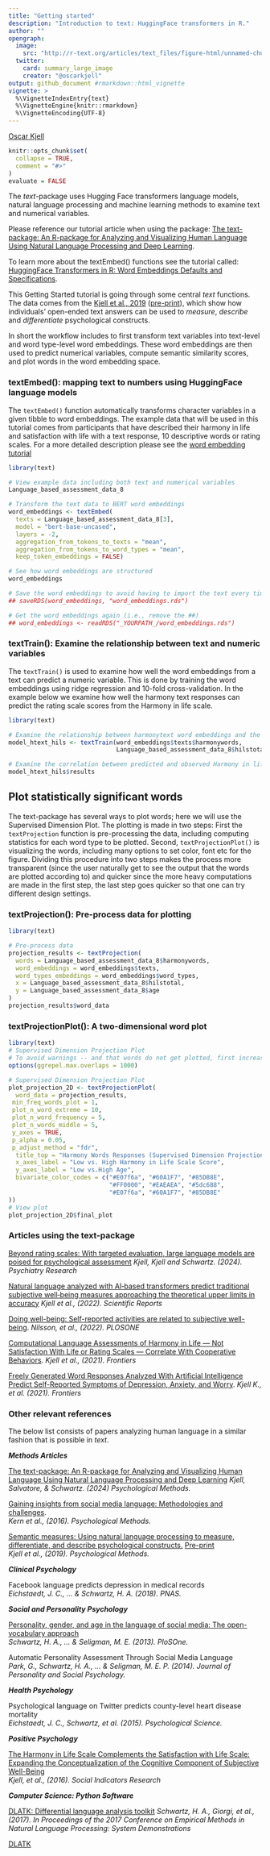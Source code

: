 ```yaml
---
title: "Getting started"
description: "Introduction to text: HuggingFace transformers in R."
author: ""
opengraph:
  image: 
    src: "http://r-text.org/articles/text_files/figure-html/unnamed-chunk-5-1.png"
  twitter:
    card: summary_large_image
    creator: "@oscarkjell"
output: github_document #rmarkdown::html_vignette
vignette: >
  %\VignetteIndexEntry{text}
  %\VignetteEngine{knitr::rmarkdown}
  %\VignetteEncoding{UTF-8}
---
```

<a rel="me" href="https://mastodon.online/@oscarkjell">Oscar Kjell</a>
```r
knitr::opts_chunk$set(
  collapse = TRUE,
  comment = "#>"
)
evaluate = FALSE
```
The *text*-package uses Hugging Face transformers language models, natural language processing and machine learning methods to examine text and numerical variables.

Please reference our tutorial article when using the package: [The text-package: An R-package for Analyzing and Visualizing Human Language Using Natural Language Processing and Deep Learning](https://osf.io/preprints/psyarxiv/293kt/).

To learn more about the textEmbed() functions see the tutorial called: [HuggingFace Transformers in R: Word Embeddings Defaults and Specifications](https://www.r-text.org/articles/huggingface_in_r.html).

This Getting Started tutorial is going through some central *text* functions. The data comes from the [Kjell et al., 2019](https://pubmed.ncbi.nlm.nih.gov/29963879/) ([pre-print](https://osf.io/preprints/psyarxiv/er6t7/)), which show how individuals' open-ended text answers can be used to *measure*, *describe* and *differentiate* psychological constructs.  

In short the workflow includes to first transform text variables into text-level and word type-level word embeddings. These word embeddings are then used to predict numerical variables, compute semantic similarity scores, and plot words in the word embedding space.  

### textEmbed(): mapping text to numbers using HuggingFace language models
The `textEmbed()` function automatically transforms character variables in a given tibble to word embeddings. The example data that will be used in this tutorial comes from participants that have described their harmony in life and satisfaction with life with a text response, 10 descriptive words or rating scales. For a more detailed description please see the [word embedding tutorial](https://www.r-text.org/articles/huggingface_in_r.html) 

```r

library(text)

# View example data including both text and numerical variables
Language_based_assessment_data_8

# Transform the text data to BERT word embeddings
word_embeddings <- textEmbed(
  texts = Language_based_assessment_data_8[3],
  model = "bert-base-uncased",
  layers = -2,
  aggregation_from_tokens_to_texts = "mean",
  aggregation_from_tokens_to_word_types = "mean",
  keep_token_embeddings = FALSE)

# See how word embeddings are structured
word_embeddings

# Save the word embeddings to avoid having to import the text every time. (i.e., remove the ##)
## saveRDS(word_embeddings, "word_embeddings.rds")

# Get the word embeddings again (i.e., remove the ##)
## word_embeddings <- readRDS("_YOURPATH_/word_embeddings.rds")
```


### textTrain(): Examine the relationship between text and numeric variables
The `textTrain()` is used to examine how well the word embeddings from a text can predict a numeric variable. This is done by training the word embeddings using ridge regression and 10-fold cross-validation. In the example below we examine how well the harmony text responses can predict the rating scale scores from the Harmony in life scale.

```r
library(text)

# Examine the relationship between harmonytext word embeddings and the harmony in life rating scale
model_htext_hils <- textTrain(word_embeddings$texts$harmonywords, 
                              Language_based_assessment_data_8$hilstotal)

# Examine the correlation between predicted and observed Harmony in life scale scores
model_htext_hils$results

```

## Plot statistically significant words 
The text-package has several ways to plot words; here we will use the Supervised Dimension Plot. The plotting is made in two steps: First the `textProjection` function is pre-processing the data, including computing statistics for each word type to be plotted. Second, `textProjectionPlot()` is visualizing the words, including many options to set color, font etc for the figure. Dividing this procedure into two steps makes the process more transparent (since the user naturally get to see the output that the words are plotted according to) and quicker since the more heavy computations are made in the first step, the last step goes quicker so that one can try different design settings.   

### textProjection(): Pre-process data for plotting 
```r
library(text)

# Pre-process data
projection_results <- textProjection(
  words = Language_based_assessment_data_8$harmonywords,
  word_embeddings = word_embeddings$texts,
  word_types_embeddings = word_embeddings$word_types,
  x = Language_based_assessment_data_8$hilstotal,
  y = Language_based_assessment_data_8$age
)
projection_results$word_data

```


### textProjectionPlot(): A two-dimensional word plot
```r
library(text)
# Supervised Dimension Projection Plot
# To avoid warnings -- and that words do not get plotted, first increase the max.overlaps for the entire session: 
options(ggrepel.max.overlaps = 1000)

# Supervised Dimension Projection Plot
plot_projection_2D <- textProjectionPlot(
  word_data = projection_results,
 min_freq_words_plot = 1,
 plot_n_word_extreme = 10,
 plot_n_word_frequency = 5,
 plot_n_words_middle = 5,
 y_axes = TRUE,
 p_alpha = 0.05,
 p_adjust_method = "fdr",
  title_top = "Harmony Words Responses (Supervised Dimension Projection)",
  x_axes_label = "Low vs. High Harmony in Life Scale Score",
  y_axes_label = "Low vs.High Age",
  bivariate_color_codes = c("#E07f6a", "#60A1F7", "#85DB8E",
                            "#FF0000", "#EAEAEA", "#5dc688",
                            "#E07f6a", "#60A1F7", "#85DB8E"
))
# View plot
plot_projection_2D$final_plot


```


### Articles using the text-package
[Beyond rating scales: With targeted evaluation, large language models are poised for psychological assessment](https://www.sciencedirect.com/science/article/pii/S0165178123006170) *Kjell, Kjell and Schwartz. (2024). Psychiatry Research*

[Natural language analyzed with AI‐based transformers predict traditional subjective well‐being measures approaching the theoretical upper limits in accuracy](https://www.nature.com/articles/s41598-022-07520-w) *Kjell et al., (2022). Scientific Reports*

[Doing well-being: Self-reported activities are related to subjective well-being](https://journals.plos.org/plosone/article?id=10.1371/journal.pone.0270503).
*Nilsson, et al., (2022). PLOSONE*

[Computational Language Assessments of Harmony in Life — Not Satisfaction With Life or Rating Scales — Correlate With Cooperative Behaviors](https://www.frontiersin.org/articles/10.3389/fpsyg.2021.601679/). *Kjell et al., (2021). Frontiers*

[Freely Generated Word Responses Analyzed With Artificial Intelligence Predict Self-Reported Symptoms of Depression, Anxiety, and Worry](https://www.frontiersin.org/articles/10.3389/fpsyg.2021.602581/). *Kjell K., et al. (2021). Frontiers*

### Other relevant references
The below list consists of papers analyzing human language in a similar fashion that is possible in *text*.

***Methods Articles***

[The text-package: An R-package for Analyzing and Visualizing Human Language Using Natural Language Processing and Deep Learning](https://osf.io/preprints/psyarxiv/293kt/)
*Kjell, Salvatore, & Schwartz. (2024) Psychological Methods.*

[Gaining insights from social media language: Methodologies and challenges](http://www.peggykern.org/uploads/5/6/6/7/56678211/kern_2016_-_gaining_insights_from_social_media_language-_methodologies_and_challenges.pdf).  
*Kern et al., (2016). Psychological Methods.*

[Semantic measures: Using natural language processing to measure, differentiate, and describe psychological constructs.](https://pubmed.ncbi.nlm.nih.gov/29963879/) [Pre-print](https://osf.io/preprints/psyarxiv/er6t7/)  
*Kjell et al.,  (2019). Psychological Methods.*

***Clinical Psychology***  

Facebook language predicts depression in medical records  
*Eichstaedt, J. C., ... & Schwartz, H. A. (2018). PNAS.*


***Social and Personality Psychology***     

[Personality, gender, and age in the language of social media: The open-vocabulary approach](https://journals.plos.org/plosone/article?id=10.1371/journal.pone.0073791)  
*Schwartz, H. A., … & Seligman, M. E. (2013). PloSOne.*

Automatic Personality Assessment Through Social Media Language  
*Park, G., Schwartz, H. A., ... & Seligman, M. E. P. (2014). Journal of Personality and Social Psychology.*


***Health Psychology***  

Psychological language on Twitter predicts county-level heart disease mortality  
*Eichstaedt, J. C., Schwartz, et al. (2015). Psychological Science.*


***Positive Psychology***  

[The Harmony in Life Scale Complements the Satisfaction with Life Scale: Expanding the Conceptualization of the Cognitive Component of Subjective Well-Being](https://link.springer.com/article/10.1007/s11205-015-0903-z)  
*Kjell, et al., (2016). Social Indicators Research*

***Computer Science: Python Software***  

[DLATK: Differential language analysis toolkit](https://aclanthology.org/D17-2010/)
*Schwartz, H. A., Giorgi, et al., (2017).  In Proceedings of the 2017 Conference on Empirical Methods in Natural Language Processing: System Demonstrations* 


[DLATK](https://github.com/dlatk/dlatk)



